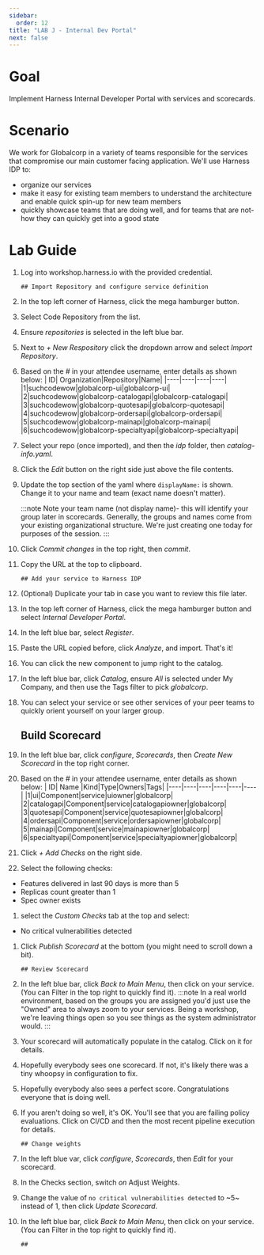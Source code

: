 ```yaml
---
sidebar:
  order: 12
title: "LAB J - Internal Dev Portal"
next: false
---
```


# Goal

Implement Harness Internal Developer Portal with services and scorecards.

# Scenario

We work for Globalcorp in a variety of teams responsible for the services that compromise our main customer facing application. We'll use Harness IDP to:

- organize our services
- make it easy for existing team members to understand the architecture and enable quick spin-up for new team members
- quickly showcase teams that are doing well, and for teams that are not- how they can quickly get into a good state

# Lab Guide

1.  Log into workshop.harness.io with the provided credential.

        ## Import Repository and configure service definition

1.  In the top left corner of Harness, click the mega hamburger button.
1.  Select Code Repository from the list.
1.  Ensure _repositories_ is selected in the left blue bar.
1.  Next to _+ New Respository_ click the dropdown arrow and select _Import Repository_.
1.  Based on the # in your attendee username, enter details as shown below:
    | ID| Organization|Repository|Name|
    |----|----|----|----|
    |1|suchcodewow|globalcorp-ui|globalcorp-ui|
    |2|suchcodewow|globalcorp-catalogapi|globalcorp-catalogapi|
    |3|suchcodewow|globalcorp-quotesapi|globalcorp-quotesapi|
    |4|suchcodewow|globalcorp-ordersapi|globalcorp-ordersapi|
    |5|suchcodewow|globalcorp-mainapi|globalcorp-mainapi|
    |6|suchcodewow|globalcorp-specialtyapi|globalcorp-specialtyapi|

1.  Select your repo (once imported), and then the _idp_ folder, then _catalog-info.yaml_.
1.  Click the _Edit_ button on the right side just above the file contents.
1.  Update the top section of the yaml where `displayName:` is shown. Change it to your name and team (exact name doesn't matter).

    :::note
    Note your team name (not display name)- this will identify your group later in scorecards. Generally, the groups and names come from your existing organizational structure. We're just creating one today for purposes of the session.
    :::

1.  Click _Commit changes_ in the top right, then _commit_.
1.  Copy the URL at the top to clipboard.

        ## Add your service to Harness IDP

1.  (Optional) Duplicate your tab in case you want to review this file later.
1.  In the top left corner of Harness, click the mega hamburger button and select _Internal Developer Portal_.
1.  In the left blue bar, select _Register_.
1.  Paste the URL copied before, click _Analyze_, and import. That's it!
1.  You can click the new component to jump right to the catalog.
1.  In the left blue bar, click _Catalog_, ensure _All_ is selected under My Company, and then use the Tags filter to pick _globalcorp_.
1.  You can select your service or see other services of your peer teams to quickly orient yourself on your larger group.

    ## Build Scorecard

1.  In the left blue bar, click _configure_, _Scorecards_, then _Create New Scorecard_ in the top right corner.
1.  Based on the # in your attendee username, enter details as shown below:
    | ID| Name |Kind|Type|Owners|Tags|
    |----|----|----|----|----|----|
    |1|ui|Component|service|uiowner|globalcorp|
    |2|catalogapi|Component|service|catalogapiowner|globalcorp|
    |3|quotesapi|Component|service|quotesapiowner|globalcorp|
    |4|ordersapi|Component|service|ordersapiowner|globalcorp|
    |5|mainapi|Component|service|mainapiowner|globalcorp|
    |6|specialtyapi|Component|service|specialtyapiowner|globalcorp|
1.  Click _+ Add Checks_ on the right side.
1.  Select the following checks:

- Features delivered in last 90 days is more than 5
- Replicas count greater than 1
- Spec owner exists

1. select the _Custom Checks_ tab at the top and select:

- No critical vulnerabilities detected

1.  Click _Publish Scorecard_ at the bottom (you might need to scroll down a bit).

        ## Review Scorecard

1.  In the left blue bar, click _Back to Main Menu_, then click on your service. (You can Filter in the top right to quickly find it).
    :::note
    In a real world environment, based on the groups you are assigned you'd just use the "Owned" area to always zoom to your services. Being a workshop, we're leaving things open so you see things as the system administrator would.
    :::
1.  Your scorecard will automatically populate in the catalog. Click on it for details.
1.  Hopefully everybody sees one scorecard. If not, it's likely there was a tiny whoopsy in configuration to fix.
1.  Hopefully everybody also sees a perfect score. Congratulations everyone that is doing well.
1.  If you aren't doing so well, it's OK. You'll see that you are failing policy evaluations. Click on CI/CD and then the most recent pipeline execution for details.

        ## Change weights

1.  In the left blue var, click _configure_, _Scorecards_, then _Edit_ for your scorecard.
1.  In the Checks section, switch _on_ Adjust Weights.
1.  Change the value of `no critical vulnerabilities detected` to ~5~ instead of 1, then click _Update Scorecard_.
1.  In the left blue bar, click _Back to Main Menu_, then click on your service. (You can Filter in the top right to quickly find it).

        ##
